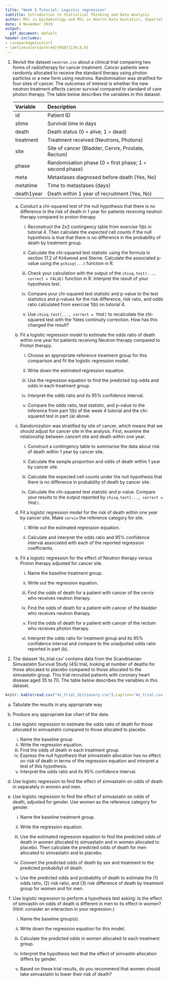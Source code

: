 ```yaml
---
title: "Week 5 Tutorial: Logistic regression"
subtitle: Introduction to Statistical Thinking and Data Analysis
author: MSc in Epidemiology and MSc in Health Data Analytics, Imperial College London
date: 4 November 2019
output:
  pdf_document: default
header-includes:
- \usepackage{xcolor}
- \definecolor{darkred}{RGB}{139,0,0}
---
```


1. Revisit the dataset `neutron.csv` about a clinical trial comparing two forms of radiotherapy for cancer treatment. Cancer patients were randomly allocated to receive the standard therapy using photon particles or a new form using neutrons. Randomisation was stratified for four sites of cancer. The outcomes of interest is whether the new neutron treatment affects cancer survival compared to standard of care photon therapy. The table below describes the variables in this dataset.

   |Variable   |Description                                             |
   |:----------|:-------------------------------------------------------|
   |id         |Patient ID                                              |
   |stime      |Survival time in days                                   |
   |death      |Death status (0 = alive; 1 = dead)                      |
   |treatment  |Treatment received (Neutrons, Photons)                  |
   |site       |Site of cancer (Bladder, Cervix, Prostate, Rectum)      |
   |phase      |Randomisation phase (0 = first phase; 1 = second phase) |
   |meta       |Metastases diagnosed before death (Yes, No)             |
   |metatime   |Time to metastases (days)                               |
   |death1year |Death within 1 year of recruitment (Yes, No)            |


    a. Conduct a chi-squared test of the null hypothesis that there is no difference in the risk of death in 1 year for patients receiving neutron therapy compared to proton therapy.
	
	   i. Reconstruct the 2x2 contingency table from exercise 1(b) in tutorial 4.  Then calculate the _expected_ cell counts if the null hypothesis is true that there is no difference in the probability of death by treatment group.
	   
	   ii. Calculate the chi-squared test statistic using the formula in section 17.2 of Kirkwood and Sterne. Calculate the associated p-value using the `pchisq(...)` function in R.
	   
	   iii. Check your calculation with the output of the `chisq.test(..., correct = FALSE)` function in R. Interpret the result of your hypothesis test.
	   
	   iv. Compare your chi-squared test statistic and p-value to the test statistics and p-values for the risk difference, risk ratio, and odds ratio calculated from exercise 1(b) on tutorial 4.
	   
	   v. Use `chisq.test(..., correct = TRUE)` to recalculate the chi-squared test with the Yates continuity correction. How has this changed the result?
	
	
	b. Fit a logistic regression model to estimate the odds ratio of death within one year for patients receiving Neutron therapy compared to Proton therapy.  
	
	   i. Choose an appropriate reference treatment group for this comparison and fit the logistic regression model.
	   
       ii. Write down the estimated regression equation.
	   
       iii. Use the regression equation to find the predicted log-odds and odds in each treatment group.
	   
       iv. Interpret the odds ratio and its 95% confidence interval.
	   
       v. Compare the odds ratio, test statistic, and p-value to the inference from part 1(b) of the week 4 tutorial and the chi-squared test in part (a) above.
	
	c. Randomization was stratified by site of cancer, which means that we should adjust for cancer site in the analysis. First, examine the relationship between cancert site and death within one year.  
	
	   i. Construct a contingency table to summarise the data about risk of death within 1 year by cancer site.  
	   
	   ii. Calculate the sample proportion and odds of death within 1 year by cancer site.  
	   
	   iii. Calculate the expected cell counts under the null hypothesis that there is no difference in probability of death by cancer site.  
	   
	   iv. Calculate the chi-squared test statistic and p-value. Compare your results to the output reported by `chisq.test(..., correct = TRUE)`.  
	  
   
   d. Fit a logistic regression model for the risk of death within one year by cancer site. Make `cervix` the reference category for site. 
   
      i. Write out the estimated regression equation.  
	  
	  ii. Calculate and interpret the odds ratio and 95% confidence interval associated with each of the reported regression coefficients.
	
   e. Fit a logistic regression for the effect of Neutron therapy versus Proton therapy adjusted for cancer site.
   
      i. Name the baseline treatment group.  
	  
      ii. Write out the regression equation.  
	  
      iii. Find the odds of death for a patient with cancer of the cervix who receives neutron therapy.  
	  
      iv. Find the odds of death for a patient with cancer of the bladder who receives neutron therapy.  
	  
      v. Find the odds of death for a patient with cancer of the rectum who receives photon therapy.  
	  
      vi. Interpret the odds ratio for treatment group and its 95% confidence interval and compare to the unadjusted odds ratio reported in part (b).

	
	  
	   
\newpage

2. The dataset ‘4s_trial.csv’ contains data from the Scandinavian Simvastatin Survival Study (4S) trial, looking at number of deaths for those allocated to placebo compared to those allocated to the simvastatin group. This trial recruited patients with coronary heart disease aged 35 to 70. The table below describes the variables in this dataset.

```r
knitr::kable(read.csv("4s_trial_dictionary.csv"),caption="4s_trial.csv description. Contains data from the Scandinavian Simvastatin Survival Study (4S) trial")
```

   a. Tabulate the results in any appropriate way

   b. Produce any appropriate bar chart of the data.

   c. Use logistic regression to estimate the odds ratio of death for those allocated to simvastatin compared to those allocated to placebo.

      i. Name the baseline group
      ii. Write the regression equation.
      iii. Find the odds of death in each treatment group.
      iv. Express the null hypothesis that simvastatin allocation has no effect on risk of death in terms of the regression equation and interpret a test of this hypothesis.
      v. Interpret the odds ratio and its 95% confidence interval.
      
   d. Use logistic regression to find the effect of simvastatin on odds of death in separately in women and men.

   e. Use logistic regression to find the effect of simvastatin on odds of death, adjusted for gender. Use women as the reference category for gender.

      i. Name the baseline treatment group.
	  
      ii. Write the regression equation.
	  
      iii. Use the estimated regression equation to find the predicted odds of death in women allocated to simvastatin and in women allocated to placebo. Then calculate the predicted odds of death for men allocated to simvastatin and to placebo.
	  
	  iv. Convert the predicted odds of death by sex and treatment to the predicted probabiliyt of death.
	  
	  v. Use the predicted odds and probability of death to estimate the (1) odds ratio, (2) risk ratio, and (3) risk difference of death by treatment group for women and for men.
     
   f. Use logistic regression to perform a hypothesis test asking: Is the effect of simvastin on odds of death is different in men to its effect in women? (Hint: consider an interaction in your regression.)
   
      i. Name the baseline group(s).
	  
      ii. Write down the regression equation for this model.
	  
      iii. Calculate the predicted odds in women allocated to each treatment group.
	  
      iv. Interpret the hypothesis test that the effect of simvastin allocation differs by gender.
	  
      v. Based on these trial results, do you recommend that women should take simvastatin to lower their risk of death?
